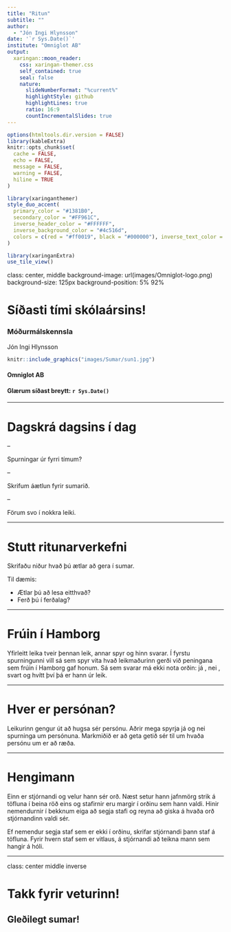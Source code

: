 ```yaml
---
title: "Ritun"
subtitle: ""  
author: 
  - "Jón Ingi Hlynsson"
date: '`r Sys.Date()`'
institute: "Omniglot AB"
output:
  xaringan::moon_reader:
    css: xaringan-themer.css
    self_contained: true
    seal: false
    nature:
      slideNumberFormat: "%current%"
      highlightStyle: github
      highlightLines: true
      ratio: 16:9
      countIncrementalSlides: true
---
```


```r
options(htmltools.dir.version = FALSE)
library(kableExtra)
knitr::opts_chunk$set(
  cache = FALSE,
  echo = FALSE,
  message = FALSE, 
  warning = FALSE,
  hiline = TRUE
)
```

```r
library(xaringanthemer)
style_duo_accent(
  primary_color = "#1381B0",
  secondary_color = "#FF961C",
  inverse_header_color = "#FFFFFF",
  inverse_background_color = "#4c516d", 
  colors = c(red = "#ff0019", black = "#000000"), inverse_text_color = "#FFFFFF"
)

library(xaringanExtra)
use_tile_view()
```

class: center, middle
background-image: url(images/Omniglot-logo.png)
background-size: 125px
background-position: 5% 92%

# Síðasti tími skólaársins!

### Móðurmálskennsla


Jón Ingi Hlynsson

```r
knitr::include_graphics("images/Sumar/sun1.jpg")
```


#### Omniglot AB 

#### Glærum síðast breytt: `r Sys.Date()`


---

# Dagskrá dagsins í dag

--

Spurningar úr fyrri tímum?

--


Skrifum áætlun fyrir sumarið.

--

Förum svo í nokkra leiki.


---

# Stutt ritunarverkefni

Skrifaðu niður hvað þú ætlar að gera í sumar. 

Til dæmis:

- Ætlar þú að lesa eitthvað?
- Ferð þú í ferðalag?


---

# Frúin í Hamborg

Yfirleitt leika tveir þennan leik, annar spyr og hinn svarar. Í fyrstu spurningunni vill sá sem spyr vita hvað leikmaðurinn gerði við peningana sem frúin í Hamborg gaf honum. Sá sem svarar má ekki nota orðin: já , nei , svart og hvítt því þá er hann úr leik.

---


# Hver er persónan?


Leikurinn gengur út að hugsa sér persónu. Aðrir mega spyrja já og nei spurninga um persónuna. Markmiðið er að geta getið sér til um hvaða persónu um er að ræða.



---

# Hengimann 


Einn er stjórnandi og velur hann sér orð. Næst setur hann jafnmörg strik á töfluna í beina röð eins og stafirnir eru margir í orðinu sem hann valdi. Hinir nemendurnir í bekknum eiga að segja stafi og reyna að giska á hvaða orð stjórnandinn valdi sér.


Ef nemendur segja staf sem er ekki í orðinu, skrifar stjórnandi þann staf á töfluna. Fyrir hvern staf sem er vitlaus, á stjórnandi að teikna mann sem hangir á hóli.


---
class: center middle inverse


# Takk fyrir veturinn!

## Gleðilegt sumar!